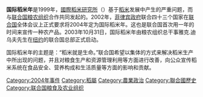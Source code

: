 '''国际稻米年'''是1999年，[[國際稻米研究所|國際稻米研究所]]（{{lang|en|IRRI}}）基于[[稻|稻米]]发展中产生的严重问题，而与[[联合国粮食及农业组织|联合国粮农组织]]合作共同发起的。2002年，[[菲律宾政府|菲律宾政府]]联合四十三个国家在[[联合国|联合国]]全体会议上正式要求将2004年定为国际稻米年。这也是联合国首次用一年的时间来宣传一种农产品。2003年10月31日，国际稻米年由粮农组织总干事雅克.迪乌夫先生在[[纽约|纽约]]的联合国总部正式启动。

国际稻米年的主题是：“稻米就是生命。”联合国希望以集体的方式来解决稻米生产中所出现的问题，并且对粮食生产和资源管理利用等方面进行改善，向公众宣传稻米系统在食品安全、营养构成和生活质量等方面的影响和贡献。

{{Agri-stub}}
{{聯合國國際年}}

[[Category:2004年事件|Category:2004年事件]]
[[Category:稻屬|Category:稻屬]]
[[Category:農業政治|Category:農業政治]]
[[Category:聯合國歷史|Category:聯合國歷史]]
[[Category:联合国粮食及农业组织|Category:联合国粮食及农业组织]]